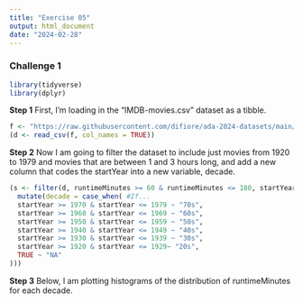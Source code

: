 ```yaml
---
title: "Exercise 05"
output: html_document
date: "2024-02-28"
---
```


### Challenge 1

```r
library(tidyverse)
library(dplyr)
```

**Step 1**
First, I'm loading in the “IMDB-movies.csv” dataset as a tibble.

```r
f <- "https://raw.githubusercontent.com/difiore/ada-2024-datasets/main/IMDB-movies.csv"
(d <- read_csv(f, col_names = TRUE))
```

**Step 2**
Now I am going to filter the dataset to include just movies from 1920 to 1979 and movies that are between 1 and 3 hours long, and add a new column that codes the startYear into a new variable, decade.

```r
(s <- filter(d, runtimeMinutes >= 60 & runtimeMinutes <= 180, startYear >= 1920 & startYear <= 1979) |>
  mutate(decade = case_when( #If...
  startYear >= 1970 & startYear <= 1979 ~ "70s",
  startYear >= 1960 & startYear <= 1969 ~ "60s",
  startYear >= 1950 & startYear <= 1959 ~ "50s",
  startYear >= 1940 & startYear <= 1949 ~ "40s",
  startYear >= 1930 & startYear <= 1939 ~ "30s",
  startYear >= 1920 & startYear <= 1929~ "20s", 
  TRUE ~ "NA"
)))
```

**Step 3**
Below, I am plotting histograms of the distribution of runtimeMinutes for each decade.

```r

```

